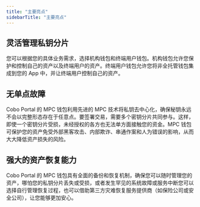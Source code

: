 ```yaml
---
title: "主要亮点"
sidebarTitle: "主要亮点"
---
```


## 灵活管理私钥分片
您可以根据您的具体业务需求，选择机构钱包和终端用户钱包。机构钱包允许您保护和控制自己的资产以及终端用户的资产。终端用户钱包允许您将非全托管钱包集成到您的 App 中，并让终端用户控制自己的资产。

## 无单点故障
Cobo Portal 的 MPC 钱包利用先进的 MPC 技术将私钥去中心化，确保秘钥永远不会以完整形态存在于任意点。要签署交易，需要多个密钥分片共同参与。这样，即使一个密钥分片受损，未经授权的各方也无法单方面接触您的资金。MPC 钱包可保护您的资产免受外部黑客攻击、内部欺诈、串通作案和人为错误的影响，从而大大降低资产损失的风险。

## 强大的资产恢复能力
Cobo Portal 的 MPC 钱包具有全面的备份和恢复机制，确保您可以随时管理您的资产，哪怕您的私钥分片丢失或受损，或者发生罕见的系统故障或服务中断您可以选择自行管理恢复过程，也可以借助第三方灾难恢复服务提供商（如保险公司或安全公司），让您能够更加安心。
